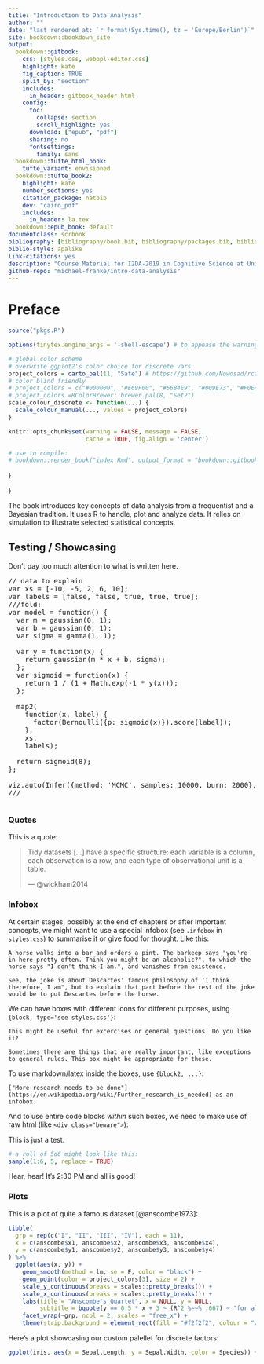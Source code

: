 ```yaml
--- 
title: "Introduction to Data Analysis"
author: ""
date: "last rendered at: `r format(Sys.time(), tz = 'Europe/Berlin')`"
site: bookdown::bookdown_site
output:
  bookdown::gitbook:
    css: [styles.css, webppl-editor.css]
    highlight: kate
    fig_caption: TRUE
    split_by: "section"
    includes:
      in_header: gitbook_header.html
    config:
      toc:
        collapse: section
        scroll_highlight: yes
      download: ["epub", "pdf"]
      sharing: no
      fontsettings:
        family: sans
  bookdown::tufte_html_book:
    tufte_variant: envisioned
  bookdown::tufte_book2:
    highlight: kate
    number_sections: yes
    citation_package: natbib
    dev: "cairo_pdf"
    includes:
      in_header: la.tex
  bookdown::epub_book: default
documentclass: scrbook
bibliography: [bibliography/book.bib, bibliography/packages.bib, bibliography/models.bib]
biblio-style: apalike
link-citations: yes
description: "Course Material for I2DA-2019 in Cognitive Science at University Osnabrück"
github-repo: "michael-franke/intro-data-analysis"
---
```



# Preface {-}

```r
source("pkgs.R")

options(tinytex.engine_args = '-shell-escape') # to appease the warning spirits

# global color scheme
# overwrite ggplot2's color choice for discrete vars
project_colors = carto_pal(11, "Safe") # https://github.com/Nowosad/rcartocolor & https://carto.com/carto-colors/
# color blind friendly
# project_colors = c("#000000", "#E69F00", "#56B4E9", "#009E73", "#F0E442", "#0072B2", "#D55E00", "#CC79A7")
# project_colors =RColorBrewer::brewer.pal(8, "Set2")
scale_colour_discrete <- function(...) {
  scale_colour_manual(..., values = project_colors)
}

knitr::opts_chunk$set(warning = FALSE, message = FALSE, 
                      cache = TRUE, fig.align = 'center')

# use to compile:
# bookdown::render_book("index.Rmd", output_format = "bookdown::gitbook") 
```

<script type="text/x-mathjax-config">
  MathJax.Hub.Config({ TeX: { extensions: ["color.js"] }});
</script>

\newcommand{\set}[1]{\left \{ #1 \right \}}}
\newcommand{\tuple}[1]{\langle #1 \rangle}}
\newcommand{\mult}{\times}


The book introduces key concepts of data analysis from a frequentist and a Bayesian tradition. It uses R to handle, plot and analyze data. It relies on simulation to illustrate selected statistical concepts.


## Testing / Showcasing

Don't pay too much attention to what is written here.

<pre class="webppl">
// data to explain
var xs = [-10, -5, 2, 6, 10];
var labels = [false, false, true, true, true];
///fold:
var model = function() {
  var m = gaussian(0, 1);
  var b = gaussian(0, 1);
  var sigma = gamma(1, 1);

  var y = function(x) {
    return gaussian(m * x + b, sigma);
  };
  var sigmoid = function(x) {
    return 1 / (1 + Math.exp(-1 * y(x)));
  };

  map2(
    function(x, label) {
      factor(Bernoulli({p: sigmoid(x)}).score(label));
    },
    xs,
    labels);

  return sigmoid(8);
};

viz.auto(Infer({method: 'MCMC', samples: 10000, burn: 2000}, model));
///
</pre>

<pre class=" CodeMirror-line " role="presentation">
</pre>

### Quotes

This is a quote:

> Tidy datasets [...] have a specific structure: each variable is a column, each observation is a row, and each type of observational unit is a table.
>
> --- @wickham2014

### Infobox

At certain stages, possibly at the end of chapters or after important concepts, we might want to use a special infobox (see `.infobox` in `styles.css`) to summarise it or give food for thought. Like this:

```block
A horse walks into a bar and orders a pint. The barkeep says "you're in here pretty often. Think you might be an alcoholic?", to which the horse says "I don't think I am.", and vanishes from existence.

See, the joke is about Descartes' famous philosophy of 'I think therefore, I am", but to explain that part before the rest of the joke would be to put Descartes before the horse.
```

We can have boxes with different icons for different purposes, using `{block, type='see styles.css'}`:

```block
This might be useful for excercises or general questions. Do you like it?
```

```block
Sometimes there are things that are really important, like exceptions to general rules. This box might be appropriate for these.
```

To use markdown/latex inside the boxes, use `{block2, ...}`:

```block2
["More research needs to be done"](https://en.wikipedia.org/wiki/Further_research_is_needed) as an infobox.
```

And to use entire code blocks _within_ such boxes, we need to make use of raw html (like `<div class="beware">`):

<div class="beware">
This is just a test.

```r
# a roll of 5d6 might look like this:
sample(1:6, 5, replace = TRUE)
```

Hear, hear! It's 2:30 PM and all is good!

</div>


### Plots

This is a plot of quite a famous dataset [@anscombe1973]:

```r
tibble(
  grp = rep(c("I", "II", "III", "IV"), each = 11),
  x = c(anscombe$x1, anscombe$x2, anscombe$x3, anscombe$x4),
  y = c(anscombe$y1, anscombe$y2, anscombe$y3, anscombe$y4)
) %>% 
  ggplot(aes(x, y)) +
    geom_smooth(method = lm, se = F, color = "black") +
    geom_point(color = project_colors[3], size = 2) +
    scale_y_continuous(breaks = scales::pretty_breaks()) +
    scale_x_continuous(breaks = scales::pretty_breaks()) +
    labs(title = "Anscombe's Quartet", x = NULL, y = NULL,
         subtitle = bquote(y == 0.5 * x + 3 ~ (R^2 %~~% .667) ~ "for all datasets")) +
    facet_wrap(~grp, ncol = 2, scales = "free_x") +
    theme(strip.background = element_rect(fill = "#f2f2f2", colour = "white"))
```

Here's a plot showcasing our custom palellet for discrete factors:

```r
ggplot(iris, aes(x = Sepal.Length, y = Sepal.Width, color = Species)) + geom_point(size=3)
```

<script>
// find all <pre> elements and set up the editor on them
var preEls = Array.prototype.slice.call(document.getElementsByClassName("webppl"));
preEls.map(function(el) { console.log(el); editor.setup(el, {language: 'webppl'}); });
</script>


